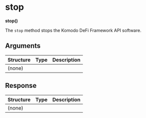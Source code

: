 
# stop

**stop()**

The `stop` method stops the Komodo DeFi Framework API software.

## Arguments

| Structure | Type | Description |
| --------- | ---- | ----------- |
| (none)    |      |             |

## Response

| Structure | Type | Description |
| --------- | ---- | ----------- |
| (none)    |      |             |
